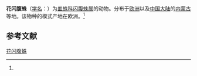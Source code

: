 {{Speciesbox
| name = 花闪腹蛛
| status = 
| status_system = 
| image = 
| genus = Hypselistes
| species = florens
| authority = (Cambridge, 1875)<ref name='id13258'>{{cite web| url =http://www.bioinfo.cn/db05/BjdwSpecies.php?action=view&id=13258| title =花闪腹蛛| work =《中国动物物种编目数据库》| publisher =中国科学院微生物研究所| author =中国科学院动物研究所| accessdate =2009-04-28| deadurl =yes| archiveurl =https://web.archive.org/web/20160305003212/http://www.bioinfo.cn/db05/BjdwSpecies.php?action=view&id=13258| archivedate =2016-03-05}}</ref>
}}

'''花闪腹蛛'''（[[学名|学名]]：{{lang|la|''Hypselistes florens''}}）为[[皿蛛科|皿蛛科]][[闪腹蛛属|闪腹蛛属]]的动物。分布于[[欧洲|欧洲]]以及[[中国大陆|中国大陆]]的[[内蒙古|内蒙古]]等地。该物种的模式产地在欧洲。<ref name='id13258'/>

== 参考文献 ==
{{reflist}}

{{Wikispecies|Hypselistes florens}}
{{Taxonbar|from=Q2244459}}

[[Category:闪腹蛛属|花闪腹蛛]]


{{蜘蛛小作品}}